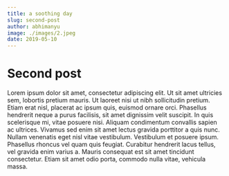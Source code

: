 ```yaml
---
title: a soothing day
slug: second-post
author: abhimanyu
image: ./images/2.jpeg
date: 2019-05-10
---
```


# Second post

Lorem ipsum dolor sit amet, consectetur adipiscing elit. Ut sit amet ultricies sem, lobortis pretium mauris. Ut laoreet nisi ut nibh sollicitudin pretium. Etiam erat nisl, placerat ac ipsum quis, euismod ornare orci. Phasellus hendrerit neque a purus facilisis, sit amet dignissim velit suscipit. In quis scelerisque mi, vitae posuere nisi. Aliquam condimentum convallis sapien ac ultrices. Vivamus sed enim sit amet lectus gravida porttitor a quis nunc. Nullam venenatis eget nisl vitae vestibulum. Vestibulum et posuere ipsum. Phasellus rhoncus vel quam quis feugiat. Curabitur hendrerit lacus tellus, vel gravida enim varius a. Mauris consequat est sit amet tincidunt consectetur. Etiam sit amet odio porta, commodo nulla vitae, vehicula massa.
